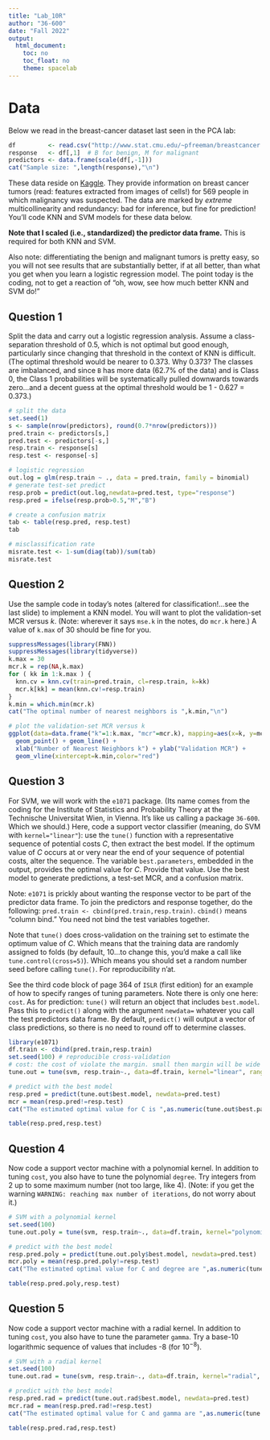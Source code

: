 ```yaml
---
title: "Lab_10R"
author: "36-600"
date: "Fall 2022"
output: 
  html_document:
    toc: no
    toc_float: no
    theme: spacelab
---
```


# Data

Below we read in the breast-cancer dataset last seen in the PCA lab:
```r
df         <- read.csv("http://www.stat.cmu.edu/~pfreeman/breastcancer.csv",stringsAsFactors=TRUE)
response   <- df[,1]  # B for benign, M for malignant
predictors <- data.frame(scale(df[,-1]))
cat("Sample size: ",length(response),"\n")
```
These data reside on [Kaggle](https://www.kaggle.com/mciml/breast-cancer-wisconsin-data). They provide information on breast cancer tumors (read: features extracted from images of cells!) for 569 people in which malignancy was suspected. The data are marked by *extreme* multicollinearity and redundancy: bad for inference, but fine for prediction! You'll code KNN and SVM models for these data below.

**Note that I scaled (i.e., standardized) the predictor data frame.** This is required for both KNN and SVM.

Also note: differentiating the benign and malignant tumors is pretty easy, so you will not see results that are substantially better, if at all better, than what you get when you learn a logistic regression model. The point today is the coding, not to get a reaction of "oh, wow, see how much better KNN and SVM do!"

## Question 1

Split the data and carry out a logistic regression analysis. Assume a class-separation threshold of 0.5, which is not optimal but good enough, particularly since changing that threshold in the context of KNN is difficult. (The optimal threshold would be nearer to 0.373. Why 0.373? The classes are imbalanced, and since `B` has more data (62.7% of the data) and is Class 0, the Class 1 probabilities will be systematically pulled downwards towards zero...and a decent guess at the optimal threshold would be 1 - 0.627 = 0.373.)
```r
# split the data
set.seed(1)
s <- sample(nrow(predictors), round(0.7*nrow(predictors)))
pred.train <- predictors[s,]
pred.test <- predictors[-s,]
resp.train <- response[s]
resp.test <- response[-s]

# logistic regression
out.log = glm(resp.train ~ ., data = pred.train, family = binomial)
# generate test-set predict
resp.prob = predict(out.log,newdata=pred.test, type="response")  
resp.pred = ifelse(resp.prob>0.5,"M","B")   

# create a confusion matrix 
tab <- table(resp.pred, resp.test)
tab

# misclassification rate
misrate.test <- 1-sum(diag(tab))/sum(tab)
misrate.test
```

## Question 2

Use the sample code in today's notes (altered for classification!...see the last slide) to implement a KNN model. You will want to plot the validation-set MCR versus $k$. (Note: wherever it says `mse.k` in the notes, do `mcr.k` here.) A value of `k.max` of 30 should be fine for you.
```r
suppressMessages(library(FNN))
suppressMessages(library(tidyverse))
k.max = 30
mcr.k = rep(NA,k.max)
for ( kk in 1:k.max ) {
  knn.cv = knn.cv(train=pred.train, cl=resp.train, k=kk) 
  mcr.k[kk] = mean(knn.cv!=resp.train)
}
k.min = which.min(mcr.k)
cat("The optimal number of nearest neighbors is ",k.min,"\n")

# plot the validation-set MCR versus k
ggplot(data=data.frame("k"=1:k.max, "mcr"=mcr.k), mapping=aes(x=k, y=mcr)) + 
  geom_point() + geom_line() +
  xlab("Number of Nearest Neighbors k") + ylab("Validation MCR") + 
  geom_vline(xintercept=k.min,color="red")
```

## Question 3

For SVM, we will work with the `e1071` package. (Its name comes from the coding for the Institute of Statistics and Probability Theory at the Technische Universitat Wien, in Vienna. It's like us calling a package `36-600`. Which we should.) Here, code a support vector classifier (meaning, do SVM with `kernel="linear"`): use the `tune()` function with a representative sequence of potential costs $C$, then extract the best model. If the optimum value of $C$ occurs at or very near the end of your sequence of potential costs, alter the sequence. The variable `best.parameters`, embedded in the output, provides the optimal value for $C$. Provide that value. Use the best model to generate predictions, a test-set MCR, and a confusion matrix.

Note: `e1071` is prickly about wanting the response vector to be part of the predictor data frame. To join the predictors and response together, do the following: `pred.train <- cbind(pred.train,resp.train)`. `cbind()` means "column bind." You need not bind the test variables together.

Note that `tune()` does cross-validation on the training set to estimate the optimum value of $C$. Which means that the training data are randomly assigned to folds (by default, 10...to change this, you'd make a call like `tune.control(cross=5)`). Which means you should set a random number seed before calling `tune()`. For reproducibility n'at.

See the third code block of page 364 of `ISLR` (first edition) for an example of how to specify ranges of tuning parameters. Note there is only one here: `cost`. As for prediction: `tune()` will return an object that includes `best.model`. Pass this to `predict()` along with the argument `newdata=` whatever you call the test predictors data frame. By default, `predict()` will output a vector of class predictions, so there is no need to round off to determine classes.
```r
library(e1071)
df.train <- cbind(pred.train,resp.train)
set.seed(100) # reproducible cross-validation
# cost: the cost of violate the margin. small then margin will be wide and many support vectors will violate... 
tune.out = tune(svm, resp.train~., data=df.train, kernel="linear", ranges=list(cost=10^seq(-1,3,by=1)))

# predict with the best model
resp.pred = predict(tune.out$best.model, newdata=pred.test)
mcr = mean(resp.pred!=resp.test) 
cat("The estimated optimal value for C is ",as.numeric(tune.out$best.parameters),"\nThe MCR is ", mcr, "\n")

table(resp.pred,resp.test)
```

## Question 4

Now code a support vector machine with a polynomial kernel. In addition to tuning `cost`, you also have to tune the polynomial `degree`. Try integers from 2 up to some maximum number (not too large, like 4). (Note: if you get the warning `WARNING: reaching max number of iterations`, do not worry about it.)
```r
# SVM with a polynomial kernel
set.seed(100) 
tune.out.poly = tune(svm, resp.train~., data=df.train, kernel="polynomial", ranges=list(cost=10^seq(-1,4,by=1), degree=2:4))

# predict with the best model
resp.pred.poly = predict(tune.out.poly$best.model, newdata=pred.test)
mcr.poly = mean(resp.pred.poly!=resp.test) 
cat("The estimated optimal value for C and degree are ",as.numeric(tune.out.poly$best.parameters),"\nThe MCR is ", mcr.poly, "\n")

table(resp.pred.poly,resp.test)
```

## Question 5

Now code a support vector machine with a radial kernel. In addition to tuning `cost`, you also have to tune the parameter `gamma`. Try a base-10 logarithmic sequence of values that includes -8 (for $10^{-8}$).
```r
# SVM with a radial kernel
set.seed(100) 
tune.out.rad = tune(svm, resp.train~., data=df.train, kernel="radial", ranges=list(cost=10^seq(-1,4,by=1), gamma=10^seq(-8,-5,by=0.5)))

# predict with the best model
resp.pred.rad = predict(tune.out.rad$best.model, newdata=pred.test)
mcr.rad = mean(resp.pred.rad!=resp.test) 
cat("The estimated optimal value for C and gamma are ",as.numeric(tune.out.rad$best.parameters),"\nThe MCR is ", mcr.rad, "\n")

table(resp.pred.rad,resp.test)
```

